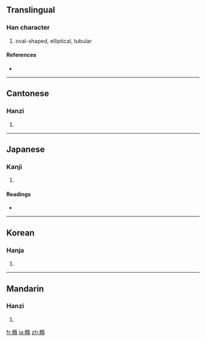 {{also|椭|楕}}
==Translingual==

===Han character===
{{Han char|rn=75|rad=木|as=12|sn=16|four=4492<sub>7</sub>|canj=木弓中月 (DNLB)}}

# oval-shaped, elliptical, tubular

====References====
* {{Han ref|kx=0554.120|dkj=15565|dj=0943.030|hdz=21285.070|uh=6A62|ud=27234|bh=BEF2|bd=48882}}

----

==Cantonese==

===Hanzi===
{{yue-hanzi|jyut=|y=to5|sim=椭}}

# {{defn|Cantonese}}

----

==Japanese==

===Kanji===
{{ja-kanji|grade=|rs=木12}}

# {{defn|Japanese}}

====Readings====
* {{ja-readings|on=[[だ]] (da)|kun=[[こばんが]] (kobanga)}}

----

==Korean==

===Hanja===
{{ko-hanja|hangeul=타|eumhun=|rv=ta|mr=t'a|y=tha}}

# {{defn|Korean}}

----

==Mandarin==

===Hanzi===
{{cmn-hanzi|sim=椭|pin=[[tuǒ]] ([[tuo3]])|wg=t'o<sup>3</sup>}}

# {{defn|Mandarin}}

[[fr:橢]]
[[ja:橢]]
[[zh:橢]]